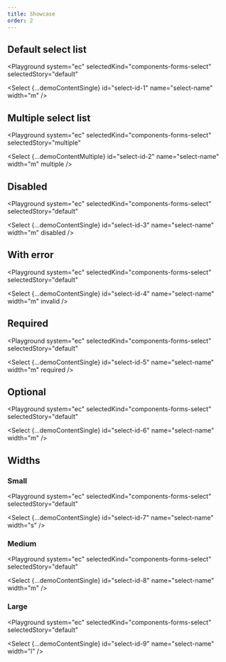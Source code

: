 ```yaml
---
title: Showcase
order: 2
---
```




## Default select list

<Playground
  system="ec"
  selectedKind="components-forms-select"
  selectedStory="default"
>
  <Select
    {...demoContentSingle}
    id="select-id-1"
    name="select-name"
    width="m"
  />
</Playground>

## Multiple select list

<Playground
  system="ec"
  selectedKind="components-forms-select"
  selectedStory="multiple"
>
  <Select
    {...demoContentMultiple}
    id="select-id-2"
    name="select-name"
    width="m"
    multiple
  />
</Playground>

## Disabled

<Playground
  system="ec"
  selectedKind="components-forms-select"
  selectedStory="default"
>
  <Select
    {...demoContentSingle}
    id="select-id-3"
    name="select-name"
    width="m"
    disabled
  />
</Playground>

## With error

<Playground
  system="ec"
  selectedKind="components-forms-select"
  selectedStory="default"
>
  <Select
    {...demoContentSingle}
    id="select-id-4"
    name="select-name"
    width="m"
    invalid
  />
</Playground>

## Required

<Playground
  system="ec"
  selectedKind="components-forms-select"
  selectedStory="default"
>
  <Select
    {...demoContentSingle}
    id="select-id-5"
    name="select-name"
    width="m"
    required
  />
</Playground>

## Optional

<Playground
  system="ec"
  selectedKind="components-forms-select"
  selectedStory="default"
>
  <Select
    {...demoContentSingle}
    id="select-id-6"
    name="select-name"
    width="m"
  />
</Playground>

## Widths

### Small

<Playground
  system="ec"
  selectedKind="components-forms-select"
  selectedStory="default"
>
  <Select
    {...demoContentSingle}
    id="select-id-7"
    name="select-name"
    width="s"
  />
</Playground>

### Medium

<Playground
  system="ec"
  selectedKind="components-forms-select"
  selectedStory="default"
>
  <Select
    {...demoContentSingle}
    id="select-id-8"
    name="select-name"
    width="m"
  />
</Playground>

### Large

<Playground
  system="ec"
  selectedKind="components-forms-select"
  selectedStory="default"
>
  <Select
    {...demoContentSingle}
    id="select-id-9"
    name="select-name"
    width="l"
  />
</Playground>
